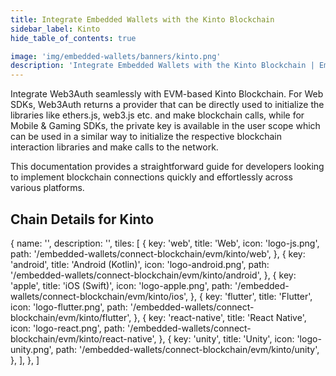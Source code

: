 ```yaml
---
title: Integrate Embedded Wallets with the Kinto Blockchain
sidebar_label: Kinto
hide_table_of_contents: true

image: 'img/embedded-wallets/banners/kinto.png'
description: 'Integrate Embedded Wallets with the Kinto Blockchain | Embedded Wallets'
---
```



<SEO
  title="Integrate Embedded Wallets with the Kinto Blockchain"
  description="Integrate Embedded Wallets with the Kinto Blockchain | Embedded Wallets"
  image="https://docs.metamask.io/img/embedded-wallets/banners/kinto.png"
  slug="/embedded-wallets/connect-blockchain/evm/kinto"
/>

Integrate Web3Auth seamlessly with EVM-based Kinto Blockchain. For Web SDKs, Web3Auth returns a provider that can be directly used to initialize the libraries like ethers.js, web3.js etc. and make blockchain calls, while for Mobile & Gaming SDKs, the private key is available in the user scope which can be used in a similar way to initialize the respective blockchain interaction libraries and make calls to the network.

This documentation provides a straightforward guide for developers looking to implement blockchain connections quickly and effortlessly across various platforms.

## Chain Details for Kinto

<ChainDetailsKinto />

  {
    name: '',
    description: '',
    tiles: [
      {
        key: 'web',
        title: 'Web',
        icon: 'logo-js.png',
        path: '/embedded-wallets/connect-blockchain/evm/kinto/web',
      },
      {
        key: 'android',
        title: 'Android (Kotlin)',
        icon: 'logo-android.png',
        path: '/embedded-wallets/connect-blockchain/evm/kinto/android',
      },
      {
        key: 'apple',
        title: 'iOS (Swift)',
        icon: 'logo-apple.png',
        path: '/embedded-wallets/connect-blockchain/evm/kinto/ios',
      },
      {
        key: 'flutter',
        title: 'Flutter',
        icon: 'logo-flutter.png',
        path: '/embedded-wallets/connect-blockchain/evm/kinto/flutter',
      },
      {
        key: 'react-native',
        title: 'React Native',
        icon: 'logo-react.png',
        path: '/embedded-wallets/connect-blockchain/evm/kinto/react-native',
      },
      {
        key: 'unity',
        title: 'Unity',
        icon: 'logo-unity.png',
        path: '/embedded-wallets/connect-blockchain/evm/kinto/unity',
      },
    ],
  },
]

<Tiles tileGroups={Kinto} />
